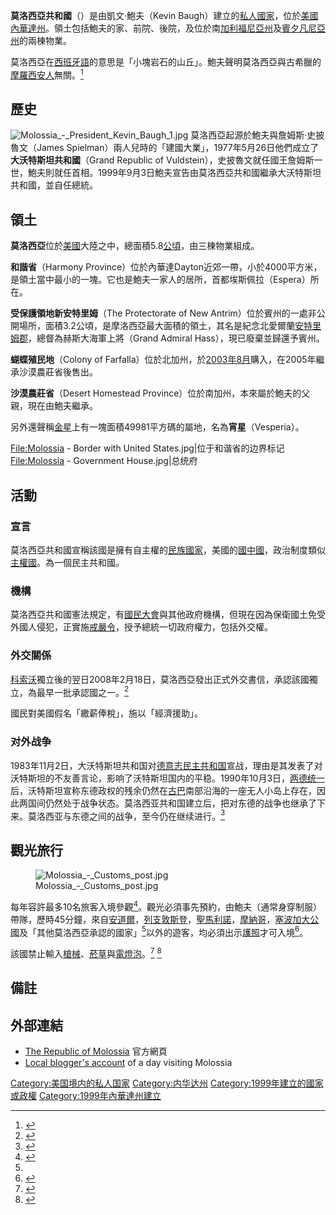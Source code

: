 {{Refimprove|time=2017-09-28T09:33:05+00:00}}
{{國家基礎資訊
|國家名稱                           = 莫洛西亞共和國
|國家通稱                           = 莫洛西亞
|micronation = yes
|國家外文全名                       = Republic of Molossia
|國家外文語言                       = [[英語|英語]]
|國家外文全名2                      = Respubliko de Molossia
|國家外文語言2                      = [[世界語|世界語]]
|國旗文件名                         = Flag of the Republic of Molossia.svg
|國徽文件名                         = Coat of arms of the Republic of Molossia.svg
|國家格言                           = ''Nothing Ventured, Nothing Gained''<br/><small>（不冒險則無收穫）</small>
|國歌名稱                           = ''Molossia,Nation in the Desert(沙漠之国，莫洛西亞)''<br/><small>凱文·鮑 作</small>
|國旗歌名稱                         = 
|國家位置圖片文件名                 = Lyon County Nevada Incorporated and Unincorporated areas Dayton Highlighted.svg
|國家位置圖片寬度                   = 250px
|國家位置圖片說明                   = 美国内华达州境内
|國土面積數據                       = 0.058
|面積排名                           = 
|水域率百分比                       = 
|國家首都名稱                       = 埃斯佩拉
|中央政府所在地                     = 
|最大行政區名稱                     = 
|最大城市名稱                       = 
|最高點                             = 
|最長河流                           = 
|最大湖泊                           = 
|海岸線                             = 
|時區名稱                           = 
|時區                               = 
|結束時區                           = 
|夏時制                             = 
|結束夏時制時區                     = 
|人口估計年份                       = 2010年
|總人口數據                         = 約34名(含狗)；公民數7
|人口排名                           = 
|人口密度數據                       = 
|人口密度排名                       = 
|官方語言                           = [[英語|英語]]、[[世界語|世界語]]
|官方文字                           = [[英文|英文]]、[[世界語|世界語]]
|民族                               = 
|主要宗教                           = 
|曆法                               = 
|主要節日                           = 
|道路通行方向                       = 
|電壓                               = 
|插座                               = 
|頻率                               = 
|國家憲法                           = 
|國家結構形式                       = 
|國家政權                           = [[总统制|总统制]]、[[共和国|共和国]]
|政治體制                           = [[三权分立|三权分立]]
|法律體系                           = [[英美法系|英美法系]]
|國家元首職稱                       = 總統
|現任國家元首名字                   = 凱文·鮑夫
|政府代表職稱                       = 
|現任政府代表名字                   = 
|政府首腦職稱                       = 總統
|現任政府首腦名字                   = 凱文·鮑夫 
|政治制度一                         =<!--填寫 五權分立-->
<!--必需填寫政治制度才會顯示以下資訊--> 
|行政首腦職稱                       = 
|現任行政首腦名字                   = 
|立法首腦職稱                       = 
|現任立法首腦名字                   = 
|司法首腦職稱                       = 
|現任司法首腦名字                   = 
|考試首腦職稱                       = 
|現任考試首腦名字                   = 
|監察首腦職稱                       = 
|現任監察首腦名字                   = 
|政治制度二                         = <!--填寫 三權分立-->
<!--必需填寫政治制度才會顯示以下資訊-->
|現任上議院立法首腦名字             = 
|現任下議院立法首腦名字             = 
|政治制度三                         = <!--填寫該國 政治制度(除五權分立和三權分立國家)-->
<!--必需填寫政治制度才會顯示以下資訊-->
|其他首腦一                         = 
|其他首腦職稱一                     = 
|現任其他首腦名字一                 = 
|其他首腦二                         = 
|其他首腦職稱二                     = 
|現任其他首腦名字二                 = 
|其他首腦三                         = 
|他首腦職稱三                       = 
|現任其他首腦名字三                 = 
|國內生產總值購買力平價估計年份     = 
|國內生產總值購買力平價數據         = 
|國內生產總值購買力平價數據排名     = 
|人均國內生產總值購買力平價數據     = 
|人均國內生產總值購買力平價數據排名 = 
|國內生產總值估計年份               = 
|國內生產總值數據                   = 
|國內生產總值數據排名               = 
|人均國內生產總值數據               = 
|人均國內生產總值數據排名           = 
|人類發展指數年份                   = 
|人類發展指數                       = 
|人類發展指數排名                   = 
|人類發展指數等級                   = 
|中央銀行                           = 莫洛西亚共和国银行
|貨幣單位                           = 法洛拉幣（Valora）（1 法洛拉幣為0.75[[美元|美元]]）
|貨幣代碼                           = VAL
|貨幣符號                           = 
|吉尼係數                           = 
|立國日期                           = 1977/09/03
|立國事件                           = 1977年从美国独立
|立國事件日期                       = 
|國家象徵                           = 
|國家代碼                           = 
|國際域名縮寫                       = 
|國際電話區號                       = 
|現役軍人數                         = 
|現役軍人數排名                     = 
|現役軍人數年份                     = 
|備註                               = 
|
}}
'''莫洛西亞共和國'''（{{lang-en|Republic of Molossia}}）是由凱文·鮑夫（Kevin Baugh）建立的[[私人國家|私人國家]]，位於[[美國|美國]][[內華達州|內華達州]]。領土包括鮑夫的家、前院、後院，及位於南[[加利福尼亞州|加利福尼亞州]]及[[賓夕凡尼亞州|賓夕凡尼亞州]]的兩棟物業。

莫洛西亞在[[西班牙語|西班牙語]]的意思是「小塊岩石的山丘」。鮑夫聲明莫洛西亞與古希臘的[[摩羅西安人|摩羅西安人]]無關。<ref name="mo">{{cite web |url=http://www.molossia.org/ |title=Republic of Molossia |accessdate=2009-12-28 |archive-date=2016-02-12 |archive-url=https://web.archive.org/web/20160212234451/http://www.molossia.org/ |dead-url=no }}</ref>

==歷史==
[[Image:Molossia_-_President_Kevin_Baugh_1.jpg|thumb]]
莫洛西亞起源於鮑夫與詹姆斯·史披魯文（James Spielman）兩人兒時的「建國大業」，1977年5月26日他們成立了'''大沃特斯坦共和國'''（Grand Republic of Vuldstein），史披魯文就任國王詹姆斯一世，鮑夫則就任首相。1999年9月3日鮑夫宣告由莫洛西亞共和國繼承大沃特斯坦共和國，並自任總統。

== 領土 ==
'''莫洛西亞'''位於[[美國|美國]]大陸之中，總面積5.8[[公頃|公頃]]，由三棟物業組成。

'''和諧省'''（Harmony Province）位於內華達Dayton近郊一帶，小於4000平方米，是領土當中最小的一塊。它也是鮑夫一家人的居所，首都埃斯佩拉（Espera）所在。

'''受保護領地新安特里姆'''（The Protectorate of New Antrim）位於賓州的一處非公開場所，面積3.2公頃，是摩洛西亞最大面積的領土，其名是紀念北愛爾蘭[[安特里姆郡|安特里姆郡]]，總督為赫斯大海軍上將（Grand Admiral Hass），現已廢棄並歸還予賓州。

'''蝴蝶殖民地'''（Colony of Farfalla）位於北加州，於[[2003年8月|2003年8月]]購入，在2005年繼承沙漠農莊省後售出。

'''沙漠農莊省'''（Desert Homestead Province）位於南加州，本來屬於鮑夫的父親，現在由鮑夫繼承。

另外還聲稱[[金星|金星]]上有一塊面積49981平方碼的屬地，名為'''宵星'''（Vesperia）。

<gallery>
File:Molossia - Border with United States.jpg|位于和谐省的边界标记
File:Molossia - Government House.jpg|总统府
</gallery>

==活動==
===宣言===
莫洛西亞共和國宣稱該國是擁有自主權的[[民族國家|民族國家]]，美國的[[國中國|國中國]]，政治制度類似[[主權國|主權國]]。為一個民主共和國。

===機構===
莫洛西亞共和國憲法規定，有[[國民大會|國民大會]]與其他政府機構，但現在因為保衛國土免受外國人侵犯，正實施[[戒嚴令|戒嚴令]]，授予總統一切政府權力，包括外交權。

===外交關係===
[[科索沃|科索沃]]獨立後的翌日2008年2月18日，莫洛西亞發出正式外交書信，承認該國獨立，為最早一批承認國之一。<ref>{{cite press release |url=http://www.molossia.org/article143.html |title=Kosovo |publisher=Molossia |access-date=2009-12-28 |archive-date=2020-07-18 |archive-url=https://web.archive.org/web/20200718201941/http://www.molossia.org/article143.html |dead-url=no }}</ref>

國民對美國假名「繳薪俸稅」，施以「經濟援助」。

===对外战争===
1983年11月2日，大沃特斯坦共和国对[[德意志民主共和国|德意志民主共和国]]宣战，理由是其发表了对沃特斯坦的不友善言论，影响了沃特斯坦国内的平稳。1990年10月3日，[[两德统一|两德统一]]后，沃特斯坦宣称东德政权的残余仍然在[[古巴|古巴]]南部沿海的一座无人小岛上存在，因此两国间仍然处于战争状态。莫洛西亚共和国建立后，把对东德的战争也继承了下来。莫洛西亚与东德之间的战争，至今仍在继续进行。<ref>{{cite press release |url=http://www.molossia.org/war/eastgermany.html |title=The War With East Germany |publisher=Molossia |access-date=2010-06-06 |archive-date=2021-04-18 |archive-url=https://web.archive.org/web/20210418165519/http://www.molossia.org/war/eastgermany.html |dead-url=no }}</ref>

== 觀光旅行 ==
[[Image:Molossia_-_Customs_post.jpg|thumb]]

每年容許最多10名旅客入境參觀<ref>{{Cite web |url=http://en.wikinews.org/wiki/Wikinews_holds_a_follow-up_interview_with_Kevin_Baugh,_president_of_the_Republic_of_Molossia |title=存档副本 |access-date=2009-12-28 |archive-date=2021-03-08 |archive-url=https://web.archive.org/web/20210308190156/https://en.wikinews.org/wiki/Wikinews_holds_a_follow-up_interview_with_Kevin_Baugh,_president_of_the_Republic_of_Molossia |dead-url=no }}</ref>。觀光必須事先預約，由鮑夫（通常身穿制服）帶隊，歷時45分鐘，來自[[安道爾|安道爾]]，[[列支敦斯登|列支敦斯登]]，[[聖馬利諾|聖馬利諾]]，[[摩納哥|摩納哥]]，[[塞波加大公國|塞波加大公國]]及「其他莫洛西亞承認的國家」<ref name="mo"/>以外的遊客，均必須出示[[護照|護照]]才可入境<ref>{{Cite web |url=http://www.molossia.org/media/interview.html |title=存档副本 |access-date=2009-12-28 |archive-date=2020-07-18 |archive-url=https://web.archive.org/web/20200718201937/http://www.molossia.org/media/interview.html |dead-url=no }}</ref>。

該國禁止輸入[[槍械|槍械]]、[[菸草|菸草]]與[[電燈泡|電燈泡]]。<ref>{{cite news |title=Republic of Molossia announces new customs station |url=http://en.wikinews.org/wiki/Republic_of_Molossia_announces_new_customs_station |publisher=[[Wikinews|Wikinews]] |date=2008-05-12 |accessdate=2008-08-13 |archive-date=2021-03-08 |archive-url=https://web.archive.org/web/20210308142941/https://en.wikinews.org/wiki/Republic_of_Molossia_announces_new_customs_station |dead-url=no }}</ref>
<ref>{{cite news|title=強權不屈 毋懼德美 迷你國人口僅6丁|url=http://www.am730.com.hk/article.php?article=52188&d=1459|date=2011-04-12|accessdate=2011-04-12|archive-date=2016-03-04|archive-url=https://web.archive.org/web/20160304221932/http://www.am730.com.hk/article.php?article=52188&d=1459|dead-url=no}}</ref>

==備註==
{{reflist}}

==外部連結==
*[http://www.molossia.org The Republic of Molossia]{{Wayback|url=http://www.molossia.org/ |date=20160212234451 }} 官方網頁
*[http://www.mrjerz.org/nevada/the-republic-of-molossia Local blogger's account] {{Wayback|url=http://www.mrjerz.org/nevada/the-republic-of-molossia |date=20200718201920 }} of a day visiting Molossia


{{columns
|align = center
|col1 =
{{Externalimage
|align=left
|width=300px
|image1=[http://www.molossia.org/pictures/valora4.jpg A 30th Anniversary Coin]
|image2=[http://www.molossia.org/pictures/customssm2.jpg a Customs Station]
|image3=[http://www.molossia.org/pictures/passport.jpg A passport stamp from Molossia]
|image4=[http://www.molossia.org/pictures/stamp11.gif A Postage Stamp from Molossia]
|image5=[http://www.molossia.org/pictures/stampslg.jpg A set of stamps]}}
|col2 =
{{Wikinews|:en:Wikinews interviews Kevin Baugh, president of the Republic of Molossia}}
{{wikinews|:en:Wikinews holds a follow-up interview with Kevin Baugh, president of the Republic of Molossia}}
{{Wikinews|:en:Wikinews interviews Molossian president Kevin Baugh on his country's recent intermicronational summit}}
|col3 =
{{Wikinews|:en:Micronation Republic of Molossia announces international summit}}
{{wikinews|:en:Republic of Molossia hosts state visit}}
{{Wikinews|:en:Republic of Molossia announces new customs station}}
}}


{{私人國家}}

[[Category:美国境内的私人国家|Category:美国境内的私人国家]]
[[Category:内华达州|Category:内华达州]]
[[Category:1999年建立的國家或政權|Category:1999年建立的國家或政權]]
[[Category:1999年內華達州建立|Category:1999年內華達州建立]]